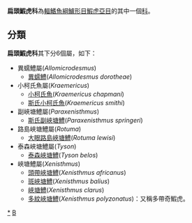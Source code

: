 {{Automatic taxobox
| taxon = Xenisthmidae
| authority = 
| image = Allomicrodesmus dorotheae.jpg
| image_caption = ''Allomicrodesmus dorotheae''
| subdivision_ranks = [[屬|屬]]
| subdivision = 見內文
}}
'''扁頭鰕虎科'''為[[輻鰭魚綱|輻鰭魚綱]][[鱸形目|鱸形目]][[鰕虎亞目|鰕虎亞目]]的其中一個[[科|科]]。

==分類==
'''扁頭鰕虎科'''其下分6個屬，如下：
*異蠕鱧屬(''Allomicrodesmus'')
**[[異蠕鱧|異蠕鱧]](''Allomicrodesmus dorotheae'')
*小柯氏魚屬(''Kraemericus'')
**[[小柯氏魚|小柯氏魚]](''Kraemericus chapmani'')
**[[斯氏小柯氏魚|斯氏小柯氏魚]](''Kraemericus smithi'')
*副峽塘鱧屬(''Paraxenisthmus'')
**[[斯氏副峽塘鱧|斯氏副峽塘鱧]](''Paraxenisthmus springeri'')
*路島峽塘鱧屬(''Rotuma'')
**[[大眼路島峽塘鱧|大眼路島峽塘鱧]](''Rotuma lewisi'')
*泰森峽塘鱧屬(''Tyson'')
**[[泰森峽塘鱧|泰森峽塘鱧]](''Tyson belos'')
*峽塘鱧屬(''Xenisthmus'')
**[[頭帶峽塘鱧|頭帶峽塘鱧]](''Xenisthmus africanus'')
**[[斑峽塘鱧|斑峽塘鱧]](''Xenisthmus balius'')
**[[峽塘鱧|峽塘鱧]](''Xenisthmus clarus'')
**[[多紋峽塘鱧|多紋峽塘鱧]](''Xenisthmus polyzonatus'')：又稱多帶奇鰕虎。
{{Taxonbar|from=Q137898}}

[[Category:扁頭鰕虎科|*]]
[[Category:鱸形目|B]]